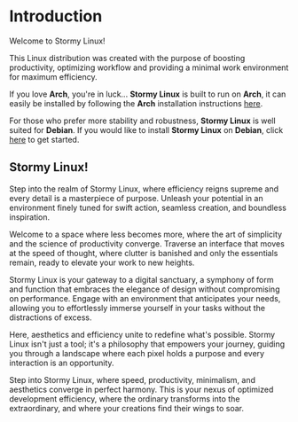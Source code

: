 # Introduction
 
Welcome to Stormy Linux!

This Linux distribution was created with the purpose of boosting productivity, optimizing workflow and providing a minimal work environment for maximum efficiency.

If you love **Arch**, you're in luck... **Stormy Linux** is built to run on **Arch**, it can easily be installed by following the **Arch** installation instructions [here](/installation/arch-install).

For those who prefer more stability and robustness, **Stormy Linux** is well suited for **Debian**. If you would like to install **Stormy Linux** on **Debian**, click [here](/installation/debian-install) to get started.

## Stormy Linux!

Step into the realm of Stormy Linux, where efficiency reigns supreme and every detail is a masterpiece of purpose. Unleash your potential in an environment finely tuned for swift action, seamless creation, and boundless inspiration.

Welcome to a space where less becomes more, where the art of simplicity and the science of productivity converge. Traverse an interface that moves at the speed of thought, where clutter is banished and only the essentials remain, ready to elevate your work to new heights.

Stormy Linux is your gateway to a digital sanctuary, a symphony of form and function that embraces the elegance of design without compromising on performance. Engage with an environment that anticipates your needs, allowing you to effortlessly immerse yourself in your tasks without the distractions of excess.

Here, aesthetics and efficiency unite to redefine what's possible. Stormy Linux isn't just a tool; it's a philosophy that empowers your journey, guiding you through a landscape where each pixel holds a purpose and every interaction is an opportunity.

Step into Stormy Linux, where speed, productivity, minimalism, and aesthetics converge in perfect harmony. This is your nexus of optimized development efficiency, where the ordinary transforms into the extraordinary, and where your creations find their wings to soar.

